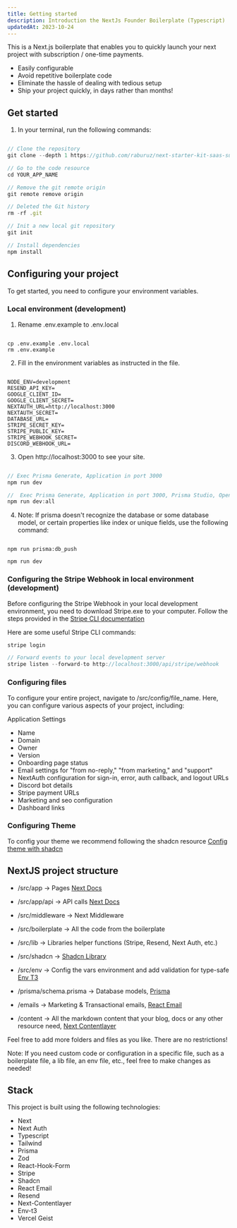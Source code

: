 ```yaml
---
title: Getting started
description: Introduction the NextJs Founder Boilerplate (Typescript)
updatedAt: 2023-10-24
---
```


This is a Next.js boilerplate that enables you to quickly launch your next project with subscription / one-time payments.

* Easily configurable
* Avoid repetitive boilerplate code
* Eliminate the hassle of dealing with tedious setup
* Ship your project quickly, in days rather than months!

## Get started

1. In your terminal, run the following commands:

``` js

// Clone the repository
git clone --depth 1 https://github.com/raburuz/next-starter-kit-saas-subscription YOUR_APP_NAME

// Go to the code resource
cd YOUR_APP_NAME

// Remove the git remote origin
git remote remove origin

// Deleted the Git history
rm -rf .git

// Init a new local git repository
git init

// Install dependencies
npm install

```

## Configuring your project

To get started, you need to configure your environment variables.

### Local environment (development)

1. Rename .env.example to .env.local

``` shell

cp .env.example .env.local
rm .env.example

```

2. Fill in the environment variables as instructed in the file.

``` shell

NODE_ENV=development
RESEND_API_KEY=
GOOGLE_CLIENT_ID=
GOOGLE_CLIENT_SECRET=
NEXTAUTH_URL=http://localhost:3000
NEXTAUTH_SECRET=
DATABASE_URL=
STRIPE_SECRET_KEY=
STRIPE_PUBLIC_KEY=
STRIPE_WEBHOOK_SECRET=
DISCORD_WEBHOOK_URL=

```

3. Open http://localhost:3000 to see your site.

``` js

// Exec Prisma Generate, Application in port 3000
npm run dev

//  Exec Prisma Generate, Application in port 3000, Prisma Studio, Open React Email Server in port 8081
npm run dev:all

```

4. Note: If prisma doesn't recognize the database or some database model, or certain properties like index or unique fields, use the following command: 

``` shell

npm run prisma:db_push

npm run dev

```

### Configuring the Stripe Webhook in local environment (development)

Before configuring the Stripe Webhook in your local development environment, you need to download Stripe.exe to your computer. Follow the steps provided in the [Stripe CLI documentation](https://stripe.com/docs/stripe-cli)

Here are some useful Stripe CLI commands:

``` js
stripe login

// Forward events to your local development server
stripe listen --forward-to http://localhost:3000/api/stripe/webhook

```

### Configuring files
To configure your entire project, navigate to /src/config/file_name. Here, you can configure various aspects of your project, including:

Application Settings

* Name
* Domain
* Owner
* Version
* Onboarding page status
* Email settings for "from no-reply," "from marketing," and "support"
* NextAuth configuration for sign-in, error, auth callback, and logout URLs
* Discord bot details
* Stripe payment URLs
* Marketing and seo configuration
* Dashboard links

### Configuring Theme 

To config your theme we recommend following the shadcn resource [Config theme with shadcn](https://ui.shadcn.com/docs/theming)

## NextJS project structure

* /src/app → Pages [Next Docs](https://nextjs.org/docs/getting-started/project-structure)
* /src/app/api → API calls [Next Docs](https://nextjs.org/docs/getting-started/project-structure)
* /src/middleware → Next Middleware

* /src/boilerplate → All the code from the boilerplate
* /src/lib → Libraries helper functions (Stripe, Resend, Next Auth, etc.)
* /src/shadcn → [Shadcn Library](https://ui.shadcn.com/)
* /src/env → Config the vars environment and add validation for type-safe [Env T3](https://env.t3.gg/)

* /prisma/schema.prisma → Database models, [Prisma](https://www.prisma.io/)
* /emails → Marketing & Transactional emails, [React Email](https://react.email/)
* /content → All the markdown content that your blog, docs or any other resource need, [Next Contentlayer](https://contentlayer.dev/)

Feel free to add more folders and files as you like. There are no restrictions!

Note: If you need custom code or configuration in a specific file, such as a boilerplate file, a lib file, an env file, etc., feel free to make changes as needed!

## Stack

This project is built using the following technologies:

- Next 
- Next Auth
- Typescript 
- Tailwind 
- Prisma
- Zod
- React-Hook-Form
- Stripe 
- Shadcn
- React Email
- Resend
- Next-Contentlayer
- Env-t3 
- Vercel Geist